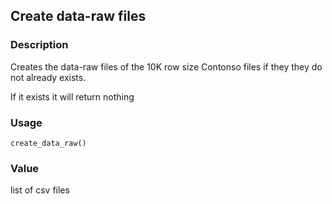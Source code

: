 ## Create data-raw files {.unnumbered}


### Description

Creates the data-raw files of the 10K row size Contonso files if they
they do not already exists.

If it exists it will return nothing



### Usage

<pre><code class='language-R'>create_data_raw()
</code></pre>


### Value

list of csv files


